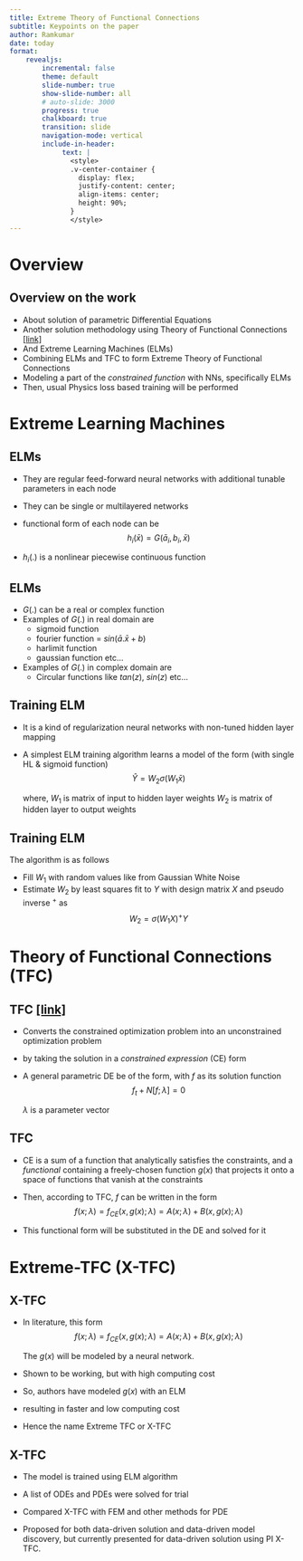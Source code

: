 ```yaml
---
title: Extreme Theory of Functional Connections
subtitle: Keypoints on the paper
author: Ramkumar
date: today
format:
    revealjs:
        incremental: false
        theme: default
        slide-number: true
        show-slide-number: all
        # auto-slide: 3000
        progress: true
        chalkboard: true
        transition: slide
        navigation-mode: vertical
        include-in-header:
             text: |
               <style>
               .v-center-container {
                 display: flex;
                 justify-content: center;
                 align-items: center;
                 height: 90%;
               }
               </style>
---
```


# Overview

## Overview on the work
- About solution of parametric Differential Equations
- Another solution methodology using Theory of Functional Connections <a href="https://ssel.arizona.edu/research-projects/theory-functional-connections" target="_blank">[link]</a>
- And Extreme Learning Machines (ELMs)
- Combining ELMs and TFC to form Extreme Theory of Functional Connections
- Modeling a part of the _constrained function_ with NNs, specifically ELMs
- Then, usual Physics loss based training will be performed


# Extreme Learning Machines

## ELMs
- They are regular feed-forward neural networks with additional tunable parameters in each node

- They can be single or multilayered networks

- functional form  of each node can be
  $$
  h_i(\bar{x}) = G\left(\bar{a}_i,b_i,\bar{x}\right)
  $$

- $h_i(.)$ is a nonlinear piecewise continuous function


## ELMs

- $G(.)$ can be a real or complex function
- Examples of $G(.)$ in real domain are
  - sigmoid function
  - fourier function = $sin(\bar{a}.\bar{x}+b)$
  - harlimit function
  - gaussian function etc...
- Examples of $G(.)$ in complex domain are
  - Circular functions like $tan(z)$, $sin(z)$ etc...

## Training ELM

- It is a kind of regularization neural networks with non-tuned hidden layer mapping

- A simplest ELM training algorithm learns a model of the form (with single HL & sigmoid function)
  $$
  \hat{Y} = W_2 \sigma \left(W_1 \bar{x}\right)
  $$

  where,
  $W_1$ is matrix of input to hidden layer weights
  $W_2$ is matrix of hidden layer to output weights


## Training ELM

The algorithm is as follows

- Fill $W_1$ with random values like from Gaussian White Noise
- Estimate $W_2$ by least squares fit to $Y$ with design matrix $X$  and pseudo
  inverse $^+$ as
  $$
  W_2 = \sigma\left(W_1 X\right)^+ Y
  $$

# Theory of Functional Connections (TFC)

## TFC <a href="https://ssel.arizona.edu/research-projects/theory-functional-connections" target="_blank">[link]</a>

- Converts the constrained optimization problem into an unconstrained optimization problem
- by taking the solution in a _constrained expression_ (CE)  form
- A general parametric DE be of the form, with $f$ as its solution function
  $$
  f_t + N\left[f;\lambda\right] = 0
  $$

  $\lambda$ is a parameter vector

## TFC
- CE is a sum of a function that analytically satisfies the
  constraints, and a _functional_ containing a freely-chosen function $g(x)$
  that projects it onto a space of functions that vanish at the constraints

- Then, according to TFC,  $f$ can be written in the form
  $$
  f(x;\lambda) = f_{CE}\left(x,g(x);\lambda\right) = A\left(x;\lambda\right) + B\left(x,g(x);\lambda\right)
  $$
- This functional form will be substituted in the DE and solved for it


# Extreme-TFC (X-TFC)

## X-TFC
- In literature, this form
  $$
  f(x;\lambda) = f_{CE}\left(x,g(x);\lambda\right) = A\left(x;\lambda\right) + B\left(x,g(x);\lambda\right)
  $$

  The $g(x)$ will be modeled by a neural network.

- Shown to be working, but with high computing cost

- So, authors have modeled $g(x)$ with an ELM

- resulting in faster and low computing cost
- Hence the name Extreme TFC or X-TFC

## X-TFC

- The model is trained using ELM algorithm

- A list of ODEs and PDEs were solved for trial

- Compared X-TFC with FEM and other methods for PDE

- Proposed for both data-driven solution and data-driven model discovery, but
  currently presented for data-driven solution using PI X-TFC.
